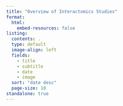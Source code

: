 ```yaml
---
title: "Overview of Interactomics Studies"
format: 
  html:
    embed-resources: false
listing: 
  contents: .
  type: default
  image-align: left
  fields: 
    - title
    - subtitle
    - date
    - image
  sort: "date desc"
  page-size: 10
standalone: true
---
```

